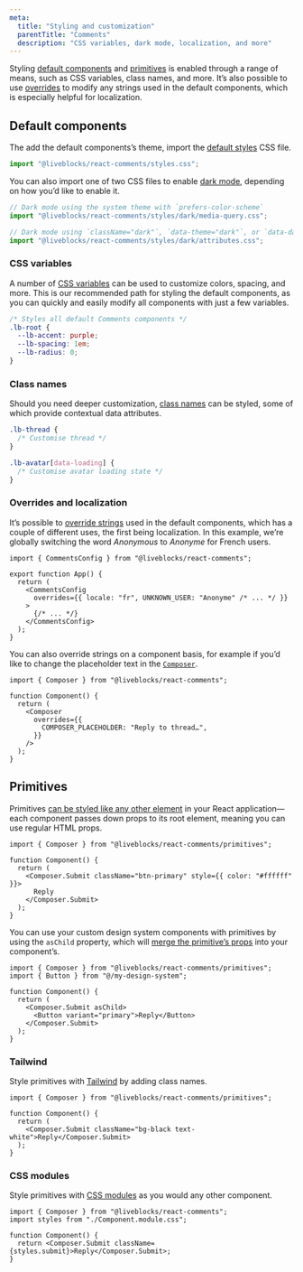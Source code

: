 ```yaml
---
meta:
  title: "Styling and customization"
  parentTitle: "Comments"
  description: "CSS variables, dark mode, localization, and more"
---
```


Styling [default components](/docs/products/comments/default-components) and
[primitives](/docs/products/comments/primitives) is enabled through a range of
means, such as CSS variables, class names, and more. It’s also possible to use
[overrides](/docs/products/comments/styling-and-customization#Overrides-and-localization)
to modify any strings used in the default components, which is especially
helpful for localization.

## Default components

The add the default components’s theme, import the
[default styles](/docs/api-reference/liveblocks-react-comments#Default-styles)
CSS file.

```ts
import "@liveblocks/react-comments/styles.css";
```

You can also import one of two CSS files to enable
[dark mode](/docs/api-reference/liveblocks-react-comments#Dark-mode), depending
on how you’d like to enable it.

```ts
// Dark mode using the system theme with `prefers-color-scheme`
import "@liveblocks/react-comments/styles/dark/media-query.css";
```

```ts
// Dark mode using `className="dark"`, `data-theme="dark"`, or `data-dark="true"`
import "@liveblocks/react-comments/styles/dark/attributes.css";
```

### CSS variables

A number of
[CSS variables](/docs/api-reference/liveblocks-react-comments#CSS-variables) can
be used to customize colors, spacing, and more. This is our recommended path for
styling the default components, as you can quickly and easily modify all
components with just a few variables.

```css
/* Styles all default Comments components */
.lb-root {
  --lb-accent: purple;
  --lb-spacing: 1em;
  --lb-radius: 0;
}
```

### Class names

Should you need deeper customization,
[class names](/docs/api-reference/liveblocks-react-comments#Class-names) can be
styled, some of which provide contextual data attributes.

```css
.lb-thread {
  /* Customise thread */
}

.lb-avatar[data-loading] {
  /* Customise avatar loading state */
}
```

### Overrides and localization

It’s possible to
[override strings](/docs/api-reference/liveblocks-react-comments#Overrides) used
in the default components, which has a couple of different uses, the first being
localization. In this example, we’re globally switching the word _Anonymous_ to
_Anonyme_ for French users.

```tsx
import { CommentsConfig } from "@liveblocks/react-comments";

export function App() {
  return (
    <CommentsConfig
      overrides={{ locale: "fr", UNKNOWN_USER: "Anonyme" /* ... */ }}
    >
      {/* ... */}
    </CommentsConfig>
  );
}
```

You can also override strings on a component basis, for example if you’d like to
change the placeholder text in the
[`Composer`](/docs/api-reference/liveblocks-react-comments#Composer).

```tsx
import { Composer } from "@liveblocks/react-comments";

function Component() {
  return (
    <Composer
      overrides={{
        COMPOSER_PLACEHOLDER: "Reply to thread…",
      }}
    />
  );
}
```

## Primitives

Primitives
[can be styled like any other element](/docs/products/comments/primitives#Use-regular-props)
in your React application—each component passes down props to its root element,
meaning you can use regular HTML props.

```tsx
import { Composer } from "@liveblocks/react-comments/primitives";

function Component() {
  return (
    <Composer.Submit className="btn-primary" style={{ color: "#ffffff" }}>
      Reply
    </Composer.Submit>
  );
}
```

You can use your custom design system components with primitives by using the
`asChild` property, which will
[merge the primitive’s props](/docs/products/comments/primitives#Merge-with-your-design-system-components)
into your component’s.

```tsx highlight="6"
import { Composer } from "@liveblocks/react-comments/primitives";
import { Button } from "@/my-design-system";

function Component() {
  return (
    <Composer.Submit asChild>
      <Button variant="primary">Reply</Button>
    </Composer.Submit>
  );
}
```

### Tailwind

Style primitives with [Tailwind](https://tailwindcss.com) by adding class names.

```tsx
import { Composer } from "@liveblocks/react-comments/primitives";

function Component() {
  return (
    <Composer.Submit className="bg-black text-white">Reply</Composer.Submit>
  );
}
```

### CSS modules

Style primitives with [CSS modules](https://github.com/css-modules/css-modules)
as you would any other component.

```tsx
import { Composer } from "@liveblocks/react-comments";
import styles from "./Component.module.css";

function Component() {
  return <Composer.Submit className={styles.submit}>Reply</Composer.Submit>;
}
```
